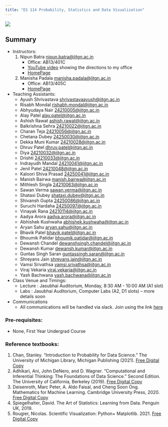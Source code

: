 ```yaml
---
title: "ES 114 Probability, Statistics and Data Visualization"
---
```



![](images/psdv_logo.jpeg)

::: {.callout-tip}
## Summary

* Instructors: 
    1. Nipun Batra <nipun.batra@iitgn.ac.in>
        * Office: AB13/401C
        * [YouTube video](https://www.youtube.com/shorts/FmCbCkJQN1g) showing the directions to my office
        * [HomePage](https://nipunbatra.github.io/)
    2. Manisha Padala <manisha.padala@iitgn.ac.in>
        * Office: AB13/405C 
        * [HomePage](https://sites.google.com/view/manishapadala/home)


* Teaching Assistants: 
    * Ayush Shrivastava <shrivastavaayush@iitgn.ac.in>
    * Risabh Mondal <rishabh.mondal@iitgn.ac.in>
    * Abhyudaya Nair <24210005@iitgn.ac.in>
    * Alay Patel <alay.patel@iitgn.ac.in>
    * Ashish Rawat <ashish.rawat@iitgn.ac.in>
    * Balkrishna Sehra <24210022@iitgn.ac.in>
    * Charan Teja <24210056@iitgn.ac.in>
    * Chetana Dubey <24250030@iitgn.ac.in>
    * Dekka Muni Kumar <24210028@iitgn.ac.in>
    * Dhruv Patel <dhruv.patel@iitgn.ac.in>
    * Diya <24210032@iitgn.ac.in>
    * Drishti <24210033@iitgn.ac.in>
    * Indrayudh	Mandal <24210041@iitgn.ac.in>
    * Jenil	Patel <24210048@iitgn.ac.in>
    * Kaloori Shiva Prasad <24250041@iitgn.ac.in>
    * Manish Bairwa	<manish.bairwa@iitgn.ac.in>
    * Mithlesh Singla <24210063@iitgn.ac.in>
    * Sawan	Verma <sawan.verma@iitgn.ac.in>
    * Shataxi Dubey <shataxi.dubey@iitgn.ac.in>
    * Shivansh Gupta <24250086@iitgn.ac.in>
    * Suruchi Hardaha <24250097@iitgn.ac.in>
    * Vinayak Rana <24210114@iitgn.ac.in>
    * Aadya Arora <aadya.arora@iitgn.ac.in>
    * Abhishek Kushwaha	<abhishek.kushwaha@iitgn.ac.in>
    * Aryan Sahu <aryan.sahu@iitgn.ac.in>
    * Bhavik Patel <bhavik.patel@iitgn.ac.in>
    * Bhoumik Patidar <bhoumik.patidar@iitgn.ac.in>
    * Dewansh Chandel <dewanshsingh.chandel@iitgn.ac.in>
    * Dewansh Kumar	<dewansh.kumar@iitgn.ac.in>
    * Guntas Singh Saran <guntassingh.saran@iitgn.ac.in>
    * Shreyans Jain <shreyans.jain@iitgn.ac.in>
    * Vamsi Srivathsa <vamsi.srivathsa@iitgn.ac.in>
    * Viraj Vekaria <viraj.vekaria@iitgn.ac.in>
    * Yash Bachwana <yash.bachwana@iitgn.ac.in>

* Class Venue and Timings:
    * Lecture : Jasubhai Auditorium, Monday, 8:30 AM - 10:00 AM (A1 slot)
    * Labs : Jasubhai Auditorium, Computer Labs (A2, D1 slots) -- more details soon

* Communications
    * All communications will  be handled via slack. Join using the link [here](https://join.slack.com/t/es1142025/shared_invite/zt-2w15bop68-YdIMFQxAdUGFvOE7R3FM1Q)


:::


### Pre-requisites:

* None, First Year Undergrad Course


### Reference textbooks:

1. Chan, Stanley. “Introduction to Probability for Data Science.” The University of Michigan Library, Michigan Publishing (2021). [Free Digital Copy](https://probability4datascience.com/)
2. Adhikari, Ani, John DeNero, and D. Wagner. "Computational and Inferential Thinking: The Foundations of Data Science." Second Edition. The University of California, Berkeley (2019). [Free Digital Copy](https://inferentialthinking.com/chapters/intro.html)
3. Deisenroth, Marc Peter, A. Aldo Faisal, and Cheng Soon Ong. Mathematics for Machine Learning. Cambridge University Press, 2020. [Free Digital Copy](https://mml-book.github.io/)
4. Spiegelhalter, David. The Art of Statistics: Learning from Data. Penguin UK, 2019.
5. Rougier, Nicolas. Scientific Visualization: Python+ Matplotlib. 2021. [Free Digital Copy](https://github.com/rougier/scientific-visualization-book)



<!-- ### Some other ML courses

1.  [NPTEL course by Balaram Ravindran](https://www.youtube.com/watch?v=r4sgKrRL2Ys&list=PL1xHD4vteKYVpaIiy295pg6_SY5qznc77)
2.  [CMU course by Tom Mitchell and Maria-Florina Balcan](http://www.cs.cmu.edu/~ninamf/courses/601sp15/lectures.shtml)
3.  [Coursera ML course by Andrew Ng](https://www.coursera.org/learn/machine-learning)
4.  [FAST.ai course on ML](https://course.fast.ai/ml)
5.  [Practical deep learning for coders by FAST.ai](https://course.fast.ai/index.html)
6.  [Course by Alex Ihler, UCI](http://sli.ics.uci.edu/Classes/2015W-273a) -->

